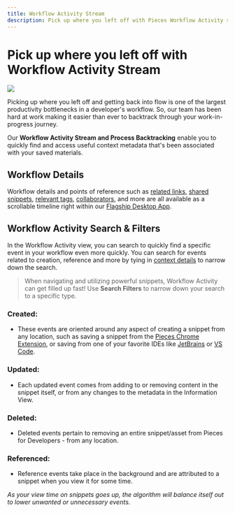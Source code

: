```yaml
---
title: Workflow Activity Stream
description: Pick up where you left off with Pieces Workflow Activity stream & break through bottlenecks faster.
---
```


<link rel="canonical" href="https://docs.pieces.app/features/workflow-activity" />

# Pick up where you left off with Workflow Activity Stream

<Image zoom src="https://storage.googleapis.com/pieces_static_resources/pfd_wiki/WORKFLOW_ACTIVITY" />

Picking up where you left off and getting back into flow is one of the largest productivity bottlenecks in a developer's workflow. So, our team has been hard at work making it easier than ever to backtrack through your work-in-progress journey.

Our **Workflow Activity Stream and Process Backtracking** enable you to quickly find and access useful context metadata that's been associated with your saved materials.

## Workflow Details
Workflow details and points of reference such as <a href="{{ links.internal.context_awareness_engine.related_links_resources }}">related links</a>, <a href="{{ links.internal.personalized_link_sharing.single_click_link_sharing }}">shared snippets</a>, <a href="{{ links.internal.context_awareness_engine.ai_generated_labels }}">relevant tags</a>, <a href="{{ links.internal.context_awareness_engine.related_people }}">collaborators</a>, and more are all available as a scrollable timeline right within our <a href="{{ links.website.pfd_desktop_install }}">Flagship Desktop App</a>.

## Workflow Activity Search & Filters
In the Workflow Activity view, you can search to quickly find a specific event in your workflow even more quickly. You can search for events related to creation, reference and more by tying in <a href="{{ links.internal.context_awareness_engine.origin_details }}">context details</a> to narrow down the search.

> When navigating and utilizing powerful snippets, Workflow Activity can get filled up fast! Use **Search Filters** to narrow down your search to a specific type.

### Created:
- These events are oriented around any aspect of creating a snippet from any location, such as saving a snippet from the <a href="{{ links.extensions.chrome }}">Pieces Chrome Extension</a>, or saving from one of your favorite IDEs like <a href="{{ links.extensions.jetbrains }}">JetBrains</a> or <a href="{{ links.extensions.vscode }}">VS Code</a>.

### Updated:
- Each updated event comes from adding to or removing content in the snippet itself, or from any changes to the metadata in the Information View.

### Deleted:
- Deleted events pertain to removing an entire snippet/asset from Pieces for Developers - from any location.

### Referenced:
- Reference events take place in the background and are attributed to a snippet when you view it for some time.

_As your view time on snippets goes up, the algorithm will balance itself out to lower unwanted or unnecessary events._
